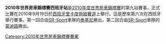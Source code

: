 {{Unreferenced|time=2012-03-19T09:39:39+00:00 }} 

'''2010年世界房車錦標賽西班牙站'''是[[2010年度世界房車錦標賽|2010年度世界房車錦標賽]]的第九站賽事，正式比賽在2010年9月19日於[[西班牙|西班牙]][[里卡度拖姆賽道|里卡度拖姆賽道]]上舉行。這是歷來第六次在西班牙舉行賽事。第一回合由[[SR-Sport|SR-Sport]]車隊的[[泰基尼|泰基尼]]勝出，第二回合由[[SR-Sport|SR-Sport]]車隊的[[蒙迪路|蒙迪路]]勝出。

{{WTCC-stub}}

{{WTCC race
|Name_of_race=世界房車錦標賽西班牙站
|Year_of_race=2010
|Previous_race_in_season=[[2010年世界房車錦標賽德國站|2010年世界房車錦標賽德國站]]
|Next_race_in_season=[[2010年世界房車錦標賽日本站|2010年世界房車錦標賽日本站]]
|Previous_year's_race=[[2009年世界房車錦標賽西班牙站|2009年世界房車錦標賽西班牙站]]
|Next_year's_race=[[2011年世界房車錦標賽西班牙站|2011年世界房車錦標賽西班牙站]]
}}

[[Category:2010年世界房車錦標賽賽果|Category:2010年世界房車錦標賽賽果]]
